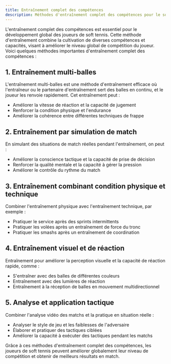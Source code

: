 ```yaml
---
title: Entraînement complet des compétences
description: Méthodes d'entraînement complet des compétences pour le soft tennis
---
```


L'entraînement complet des compétences est essentiel pour le développement global des joueurs de soft tennis. Cette méthode d'entraînement combine la cultivation de diverses compétences et capacités, visant à améliorer le niveau global de compétition du joueur. Voici quelques méthodes importantes d'entraînement complet des compétences :

## 1. Entraînement multi-balles

L'entraînement multi-balles est une méthode d'entraînement efficace où l'entraîneur ou le partenaire d'entraînement sert des balles en continu, et le joueur les renvoie rapidement. Cet entraînement peut :

- Améliorer la vitesse de réaction et la capacité de jugement
- Renforcer la condition physique et l'endurance
- Améliorer la cohérence entre différentes techniques de frappe

## 2. Entraînement par simulation de match

En simulant des situations de match réelles pendant l'entraînement, on peut :

- Améliorer la conscience tactique et la capacité de prise de décision
- Renforcer la qualité mentale et la capacité à gérer la pression
- Améliorer le contrôle du rythme du match

## 3. Entraînement combinant condition physique et technique

Combiner l'entraînement physique avec l'entraînement technique, par exemple :

- Pratiquer le service après des sprints intermittents
- Pratiquer les volées après un entraînement de force du tronc
- Pratiquer les smashs après un entraînement de coordination

## 4. Entraînement visuel et de réaction

Entraînement pour améliorer la perception visuelle et la capacité de réaction rapide, comme :

- S'entraîner avec des balles de différentes couleurs
- Entraînement avec des lumières de réaction
- Entraînement à la réception de balles en mouvement multidirectionnel

## 5. Analyse et application tactique

Combiner l'analyse vidéo des matchs et la pratique en situation réelle :

- Analyser le style de jeu et les faiblesses de l'adversaire
- Élaborer et pratiquer des tactiques ciblées
- Améliorer la capacité à exécuter des tactiques pendant les matchs

Grâce à ces méthodes d'entraînement complet des compétences, les joueurs de soft tennis peuvent améliorer globalement leur niveau de compétition et obtenir de meilleurs résultats en match.
